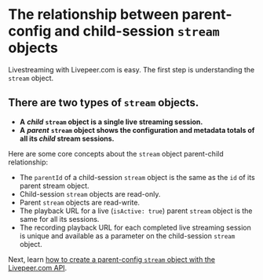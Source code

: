 
<DocsLayout title="How to understand the relationship between parent-config and child-session `stream` objects - Livepeer.com" description="How to understand the relationship between parent-config and child-session `stream` objects">

# The relationship between parent-config and child-session `stream` objects

Livestreaming with Livepeer.com is easy. The first step is understanding the `stream` object.  

## There are two types of `stream` objects.
- **A** ***child***  **`stream` object is a single live streaming session.**
- **A** ***parent*** **`stream` object shows the configuration and metadata totals of all its *child* stream sessions.**

Here are some core concepts about the `stream` object parent-child relationship:
- The `parentId` of a child-session `stream` object is the same as the `id` of its parent stream object.
- Child-session `stream` objects are read-only.
- Parent `stream` objects are read-write.
- The playback URL for a live (`isActive: true`) parent `stream` object is the same for all its sessions.
- The recording playback URL for each completed live streaming session is unique and available as a parameter on the child-session `stream` object.

Next, learn
[how to create a parent-config `stream` object with the Livepeer.com API](/docs/guides/api/create-a-stream).

</DocsLayout>
